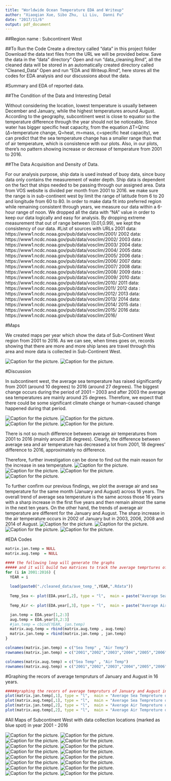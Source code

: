 ```yaml
---
title: "Worldwide Ocean Temperature EDA and Writeup"
author: "Xiaoqian Xue, Sibo Zhu,  Li Liu,  Danni Fu"
date: "2017/11/6"
output: pdf_document
---
```


##Region name : Subcontinent West

##To Run the Code
\indent Create a directory called "data" in this project folder \par
\indent Download the data text files from the URL we will be provided below. Save the data in the "data" directory" \par
\indent Open and run "data_cleaning.Rmd", all the cleaned data will be stored in an automatically created directory called "Cleaned_Data" \par
\indent Open and run "EDA and Writeup.Rmd", here stores all the codes for EDA analysis and our discussions about the data. \par


#Summary and EDA of reported data.

##The Condition of the Data and Interesting Detail 

\indent Without considering the location, lowest temperature is usually between December and January, while the highest temperatures around August. According to the geography, subcontinent west is close to equator so the temperature difference through the year should not be noticeable.  Since water has bigger specific heat capacity, from the equation $\Delta$T=Q/mc ($\Delta$=temperature change, Q=heat, m=mass, c=specific heat capacity), we can predict that the sea temperature change has a smaller range than that of air temperature, which is consistence with our plots.  Also, in our plots, there’s no pattern showing increase or decrease of temperature from 2001 to 2016.\par



##The Data Acquisition and Density of Data.

\indent For our analysis purpose, ship data is used instead of buoy data, since buoy data only contains the measurement of water depth. Ship data is dependent on the fact that ships needed to be passing through our assigned area. Data from VOS website is divided per month from 2001 to 2016. we make sure the range is in sub-continent west by limit the range of latitude from 6 to 20 and longitude from 60 to 80. In order to make data fit into preferred region while remaining consistent through years, we measure our data within a 6-hour range of noon. We dropped all the data with "NA" value in order to keep our data logically and easy for analysis. By dropping extreme measurement that out of range between (0.01,0.99), we kept the consistency of our data.\par


#List of sources with URLs 
2001 data: https://www1.ncdc.noaa.gov/pub/data/vosclim/2001/ \par
2002 data: https://www1.ncdc.noaa.gov/pub/data/vosclim/2002/ \par
2003 data : https://www1.ncdc.noaa.gov/pub/data/vosclim/2003/ \par
2004 data: https://www1.ncdc.noaa.gov/pub/data/vosclim/2004/ \par
2005 data: https://www1.ncdc.noaa.gov/pub/data/vosclim/2005/ \par
2006 data : https://www1.ncdc.noaa.gov/pub/data/vosclim/2006/ \par
2007 data: https://www1.ncdc.noaa.gov/pub/data/vosclim/2007/ \par
2008 data: https://www1.ncdc.noaa.gov/pub/data/vosclim/2008/ \par
2009 data : https://www1.ncdc.noaa.gov/pub/data/vosclim/2009/ \par
2010 data: https://www1.ncdc.noaa.gov/pub/data/vosclim/2010/ \par
2011 data: https://www1.ncdc.noaa.gov/pub/data/vosclim/2011/ \par
2012 data : https://www1.ncdc.noaa.gov/pub/data/vosclim/2012/ \par
2013 data: https://www1.ncdc.noaa.gov/pub/data/vosclim/2013/ \par
2014 data: https://www1.ncdc.noaa.gov/pub/data/vosclim/2014/ \par
2015 data : https://www1.ncdc.noaa.gov/pub/data/vosclim/2015/ \par
2016 data: https://www1.ncdc.noaa.gov/pub/data/vosclim/2016/ \par


#Maps

\indent We created maps per year which show the data of Sub-Continent West region from 2001 to 2016. As we can see, when times goes on, records showing that there are more and more ship lanes are travel through this area and more data is collected in Sub-Continent West.

![Caption for the picture.](./Maps/map_of_2001.png)
![Caption for the picture.](./Maps/map_of_2016.png)

#Discussion

\indent In subcontinent west, the average sea temperature has raised significantly from 2001 (around 10 degrees) to 2016 (around 27 degrees). The biggest change occurs during the period of 2001 – 2003 and after 2003 the average sea temperatures are mainly around 25 degrees. \par
\indent Therefore, we expect that there could be some significant climate change or human-caused change happened during that period. \par
![Caption for the picture.](./EDA_PIC/SEA_2001.png)
![Caption for the picture.](./EDA_PIC/SEA_2003.png)
![Caption for the picture.](./EDA_PIC/SEA_2010.png)
![Caption for the picture.](./EDA_PIC/SEA_2016.png)

\indent There is not so much difference between average air temperatures from 2001 to 2016 (mainly around 28 degrees). Clearly, the difference between average sea and air temperature has decreased a lot from 2001, 18 degrees’ difference to 2016, approximately no difference. \par
\indent Therefore, further investigation can be done to find out the main reason for the increase in sea temperature.
![Caption for the picture.](./EDA_PIC/AIR_2001.png)
![Caption for the picture.](./EDA_PIC/AIR_2002.png)
![Caption for the picture.](./EDA_PIC/AIR_2010.png)
![Caption for the picture.](./EDA_PIC/AIR_2016.png)

\indent To further confirm our previous findings, we plot the average air and sea temperature for the same month (January and August) across 16 years.  The overall trend of average sea temperature is the same across those 16 years with a sharp increase in the first five years and then remain almost the same in the next ten years. On the other hand, the trends of average air temperature are different for the January and August. The sharp increase in the air temperature occurs in 2002 of January but in 2003, 2006, 2008 and 2014 of August. 
![Caption for the picture.](./EDA_PIC/SEA_JAN.png)
![Caption for the picture.](./EDA_PIC/SEA_AUG.png)
![Caption for the picture.](./EDA_PIC/AIR_JAN.png)
![Caption for the picture.](./EDA_PIC/AIR_AUG.png)
\newpage

#EDA Codes

```r
matrix.jan.temp = NULL
matrix.aug.temp  = NULL

#### the following loop will generate the graphs 
##### and it will build two matrices to track the average temprtures of two months through out the 16 years. 
for (i in 2001:2016) {
  YEAR = i
  
  load(paste0("./cleaned_data/ave_temp_",YEAR,".Rdata"))
  
  Temp_Sea <- plot(EDA.year[,2], type = "l",  main = paste("Average Sea Tempreture of", YEAR, sep = " ") , xlab = "Month", ylab =    "Temperature(C)", col = "blue")
  
  Temp_Air <- plot(EDA.year[,3], type = "l",  main = paste("Average Air Tempreture of", YEAR, sep = " ") , xlab = "Month", ylab =    "Temperature(C)", col = "red")

  jan.temp = EDA.year[1,2:3]
  aug.temp = EDA.year[8,2:3]
  #jan.temp = cbind(YEAR, jan.temp)
  matrix.aug.temp = rbind(matrix.aug.temp , aug.temp)
  matrix.jan.temp = rbind(matrix.jan.temp , jan.temp)
}

colnames(matrix.jan.temp) = c("Sea Temp" , "Air Temp")
rownames(matrix.jan.temp) = c("2001","2002","2003","2004","2005","2006","2007","2008","2009","2010","2011","2012","2013","2014","2015","2016")

colnames(matrix.aug.temp) = c("Sea Temp" , "Air Temp")
rownames(matrix.aug.temp) = c("2001","2002","2003","2004","2005","2006","2007","2008","2009","2010","2011","2012","2013","2014","2015","2016")


```
#Graphing the recors of average tempruturs of January and August in 16 years.

```r
#####graphing the recors of average tempruturs of January and August in 16 years. 
plot(matrix.jan.temp[,1], type = "l",  main = "Average Sea Tempreture of Jaunuary" , xlab = "Year", ylab = "Temperature", col = "red")
plot(matrix.aug.temp[,1], type = "l",  main = "Average Sea Tempreture of August" , xlab = "Year", ylab = "Temperature", col = "blue")
plot(matrix.jan.temp[,2], type = "l",  main = "Average Air Tempreture of Jaunuary" , xlab = "Year", ylab = "Temperature", col = "red")
plot(matrix.aug.temp[,2], type = "l",  main = "Average Air Tempreture of August" , xlab = "Year", ylab = "Temperature", col = "blue")
```


#All Maps of Subcontinent West with data collection locations (marked as blue spot) in year 2001 - 2016

![Caption for the picture.](./Maps/map_of_2001.png)
![Caption for the picture.](./Maps/map_of_2002.png)
![Caption for the picture.](./Maps/map_of_2003.png)
![Caption for the picture.](./Maps/map_of_2004.png)
![Caption for the picture.](./Maps/map_of_2005.png)
![Caption for the picture.](./Maps/map_of_2006.png)
![Caption for the picture.](./Maps/map_of_2007.png)
![Caption for the picture.](./Maps/map_of_2008.png)
![Caption for the picture.](./Maps/map_of_2009.png)
![Caption for the picture.](./Maps/map_of_2010.png)
![Caption for the picture.](./Maps/map_of_2011.png)
![Caption for the picture.](./Maps/map_of_2012.png)
![Caption for the picture.](./Maps/map_of_2013.png)
![Caption for the picture.](./Maps/map_of_2014.png)
![Caption for the picture.](./Maps/map_of_2015.png)
![Caption for the picture.](./Maps/map_of_2016.png)
